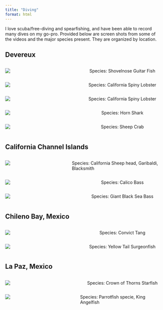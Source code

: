 ```yaml
---
title: "Diving"
format: html
---
```


I love scuba/free-diving and spearfishing, and have been able to record many dives on my go-pro. Provided below are screen shots from some of the videos and the major species present. They are organized by location.  

## Devereux

::::: columns
::: {.column width="40%"}
![](images/IMG_5785.JPEG)
:::

::: {.column width="60%" style="padding-left: 30px;"}
Species: Shovelnose Guitar Fish
:::
:::::

::::: columns
::: {.column width="40%"}
![](images/IMG_5777.JPEG)
:::

::: {.column width="60%" style="padding-left: 30px;"}
Species: California Spiny Lobster
:::
:::::

::::: columns
::: {.column width="40%"}
![](images/IMG_5779.JPEG)
:::

::: {.column width="60%" style="padding-left: 30px;"}
Species: California Spiny Lobster
:::
:::::

::::: columns
::: {.column width="40%"}
![](images/IMG_5780.JPEG)
:::

::: {.column width="60%" style="padding-left: 30px;"}
Species: Horn Shark
:::
:::::

::::: columns
::: {.column width="40%"}
![](images/IMG_5783.JPEG)
:::

::: {.column width="60%" style="padding-left: 30px;"}
Species: Sheep Crab
:::
:::::

## California Channel Islands

::::: columns
::: {.column width="40%"}
![](images/IMG_5776.JPEG)
:::

::: {.column width="60%" style="padding-left: 30px;"}
Species: California Sheep head, Garibaldi, Blacksmith 
:::
:::::

::::: columns
::: {.column width="40%"}
![](images/IMG_5784.JPEG)
:::

::: {.column width="60%" style="padding-left: 30px;"}
Species: Calico Bass
:::
:::::

::::: columns
::: {.column width="40%"}
![](images/IMG_5786.JPEG)
:::

::: {.column width="60%" style="padding-left: 30px;"}
Species: Giant Black Sea Bass
:::
:::::

## Chileno Bay, Mexico

::::: columns
::: {.column width="40%"}
![](images/IMG_5774.JPEG)
:::

::: {.column width="60%" style="padding-left: 30px;"}
Species: Convict Tang
:::
:::::

::::: columns
::: {.column width="40%"}
![](images/IMG_5775.JPEG)
:::

::: {.column width="60%" style="padding-left: 30px;"}
Species: Yellow Tail Surgeonfish
:::
:::::

## La Paz, Mexico

::::: columns
::: {.column width="40%"}
![](images/IMG_5781.JPEG)
:::

::: {.column width="60%" style="padding-left: 30px;"}
Species: Crown of Thorns Starfish
:::
:::::

::::: columns
::: {.column width="40%"}
![](images/IMG_5782.JPEG)
:::

::: {.column width="60%" style="padding-left: 30px;"}
Species: Parrotfish specie, King Angelfish
:::
:::::